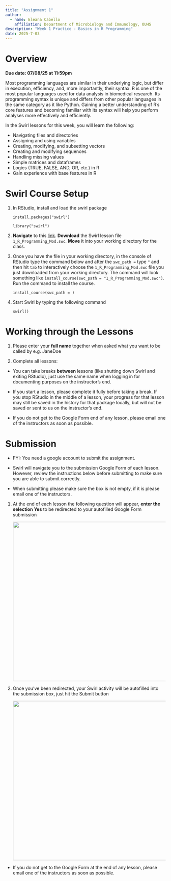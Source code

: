 ```yaml
---
title: "Assignment 1"
author: 
  - name: Eleana Cabello
    affiliation: Department of Microbiology and Immunology, OUHS
description: "Week 1 Practice - Basics in R Programming"
date: 2025-7-03
---
```


# Overview

**Due date: 07/08/25 at 11:59pm**

Most programming languages are similar in their underlying logic, but differ in execution, efficiency, and, more importantly, their syntax. R is one of the most popular languages used for data analysis in biomedical research. Its programming syntax is unique and differs from other popular languages in the same category as it like Python. Gaining a better understanding of R's core features and becoming familiar with its syntax will help you perform analyses more effectively and efficiently.

In the Swirl lessons for this week, you will learn the following:

-   Navigating files and directories
-   Assigning and using variables
-   Creating, modifying, and subsetting vectors
-   Creating and modifying sequences
-   Handling missing values
-   Simple matrices and dataframes
-   Logics (TRUE, FALSE, AND, OR, etc.) in R
-   Gain experience with base features in R

# Swirl Course Setup

1.  In RStudio, install and load the swirl package

    `install.packages("swirl")`

    `library("swirl")`

2.  **Navigate** to this [link](https://github.com/lindsaynhayes/introR2025/tree/main/swirl). **Download** the Swirl lesson file `1_R_Programming_Mod.swc`. **Move** it into your working directory for the class.

3.  Once you have the file in your working directory, in the console of RStudio type the command below and after the `swc_path =` type `"` and then hit `tab` to interactively choose the `1_R_Programming_Mod.swc` file you just downloaded from your working directory. The command will look something like `install_course(swc_path = "1_R_Programming_Mod.swc")`. Run the command to install the course.

    `install_course(swc_path = )`

4.  Start Swirl by typing the following command

    `swirl()`

# Working through the Lessons

1.  Please enter your **full name** together when asked what you want to be called by e.g. JaneDoe

2.  Complete all lessons:

::: callout-important
-   You can take breaks **between** lessons (like shutting down Swirl and exiting RStudio), just use the same name when logging in for documenting purposes on the instructor's end.

-   If you start a lesson, please complete it fully before taking a break. If you stop RStudio in the middle of a lesson, your progress for that lesson may still be saved in the history for that package locally, but will not be saved or sent to us on the instructor's end.

-   If you do not get to the Google Form end of any lesson, please email one of the instructors as soon as possible.
:::

# Submission

::: callout-note
-   FYI: You need a google account to submit the assignment.

-   Swirl will navigate you to the submission Google Form of each lesson. However, review the instructions below before submitting to make sure you are able to submit correctly.

-   When submitting please make sure the box is not empty, if it is please email one of the instructors.
:::

1.  At the end of each lesson the following question will appear, **enter the selection Yes** to be redirected to your autofilled Google Form submission

    ![](../images/L02/index_L02/google_form_redirect.png){width="500"}

2.  Once you've been redirected, your Swirl activity will be autofilled into the submission box, just hit the Submit button

    ![](../images/L02/index_L02/google_form_submission.png){width="500"}

::: callout-important
-   If you do not get to the Google Form at the end of any lesson, please email one of the instructors as soon as possible.
:::
